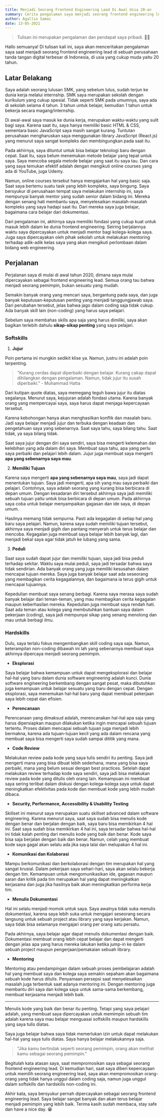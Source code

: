 ```yaml
---
title: Menjadi Seorang Frontend Engineering Lead Di Awal Usia 20-an
summary: Cerita pengalaman saya menjadi seorang frontend engineering lead di awal usia 20-an.
author: Agallio Samai
date: 13-05-2021
---
```


> Tulisan ini merupakan pengalaman dan pendapat saya pribadi. ✌🏻

Hallo semuanya! Di tulisan kali ini, saya akan menceritakan pengalaman saya saat menjadi seorang frontend engineering lead di sebuah perusahaan tanda tangan digital terbesar di Indonesia, di usia yang cukup muda yaitu 20 tahun.

## Latar Belakang

Saya adalah seorang lulusan SMK, yang sebelum lulus, sudah terjun ke dunia kerja melalui internship. SMK saya merupakan sekolah dengan kurikulum yang cukup spesial. Tidak seperti SMK pada umumnya, saya ada di sekolah selama 4 tahun. 3 tahun untuk belajar, kemudian 1 tahun untuk bekerja secara magang/internship.

Di awal-awal saya masuk ke dunia kerja, merupakan waktu-waktu yang sulit bagi saya. Karena saat itu, saya hanya memiliki basic HTML & CSS, sementara basic JavaScript saya masih sangat kurang. Tuntutan perusahaan mengharuskan saya menggunakan library JavaScript (React.js) yang menurut saya sangat kompleks dan membingungkan pada saat itu.

Pada akhirnya, saya dituntut untuk bisa belajar teknologi baru dengan cepat. Saat itu, saya belum menemukan metode belajar yang tepat untuk saya. Saya mencoba segala metode belajar yang saat itu saya tau. Dan cara yang saya temukan efektif adalah dengan mengikuti online courses yang ada di YouTube, juga Udemy.

Namun, online courses tersebut hanya mengajarkan hal yang basic saja. Saat saya bertemu suatu task yang lebih kompleks, saya bingung. Saya bersyukur di perusahaan tempat saya melakukan internship ini, saya mempunyai banyak mentor yang sudah senior dalam bidang ini. Mereka dengan senang hati membantu saya, menyelesaikan masalah-masalah kompleks yang saya hadapi saat itu. Dari mereka saya juga belajar, bagaimana cara belajar dari dokumentasi.

Dari pengalaman ini, akhirnya saya memiliki fondasi yang cukup kuat untuk masuk lebih dalam ke dunia frontend engineering. Seiring berjalannya waktu saya dipercayakan untuk menjadi mentor bagi kolega-kolega saya. Juga saya dipercayakan oleh pihak sekolah untuk melakukan mentoring terhadap adik-adik kelas saya yang akan mengikuti perlombaan dalam bidang web engineering.

## Perjalanan

Perjalanan saya di mulai di awal tahun 2020, dimana saya mulai dipercayakan sebagai frontend engineering lead. Semua orang tau bahwa menjadi seorang pemimpin, bukan sesuatu yang mudah.

Semakin banyak orang yang mencari saya, bergantung pada saya, dan juga banyak keputusan-keputusan penting yang menjadi tanggungjawab saya. Dari perubahan tersebut, jelas bahwa jago dalam coding saja tidak cukup. Ada banyak skill lain (non-coding) yang harus saya pelajari.

Sebelum saya membahas skills apa saja yang harus dimiliki, saya akan bagikan terlebih dahulu **sikap-sikap penting** yang saya pelajari.

### Softskills

1. **Jujur**

Poin pertama ini mungkin sedikit klise ya. Namun, justru ini adalah poin terpenting.

> "Kurang cerdas dapat diperbaiki dengan belajar. Kurang cakap dapat dihilangkan dengan pengalaman. Namun, tidak jujur itu susah diperbaiki." - Muhammad Hatta

Dari kutipan quote diatas, saya memegang teguh bawa jujur itu diatas segalanya. Menurut saya, kejujuran adalah fondasi utama. Karena banyak orang yang mempercayai saya, saya harus dapat menjaga kepercayaan tersebut.

Karena kebohongan hanya akan menghasilkan konflik dan masalah baru. Jadi saya belajar menjadi jujur dan terbuka dengan keadaan dan pengetahuan saya yang sebenarnya. Saat saya tahu, saya bilang tahu. Saat tidak, ya saya bilang tidak.

Saat saya jujur dengan diri saya sendiri, saya bisa mengerti kelemahan dan kelebihan yang ada dalam diri saya. Membuat saya tahu, apa yang perlu saya perbaiki dan pelajari lebih dalam. Jujur juga membuat saya mengerti **apa yang sebenarnya saya mau**.

2. **Memiliki Tujuan**

Karena saya mengerti **apa yang sebenarnya saya mau**, saya jadi dapat menentukan tujuan. Saya jadi mengerti, apa sih yang mau saya perbaiki dan pelajari. Contohnya, saya adalah seorang yang kurang bisa berbicara di depan umum. Dengan kesadaran diri tersebut akhirnya saya jadi memiliki sebuah tujuan yaitu untuk bisa berbicara di depan umum. Pada akhirnya saya coba untuk belajar menyampaikan gagasan dan ide saya, di depan umum.

Hasilnya memang tidak sempurna. Pasti ada kegagalan di setiap hal yang baru saya pelajari. Namun, karena saya sudah memiliki tujuan tersebut, akhirnya saya menjadi gigih dan pantang menyerah untuk terus belajar dan mencoba. Kegagalan juga membuat saya belajar lebih banyak lagi, dan menjadi bekal saya agar tidak jatuh ke lubang yang sama.

3. **Peduli**

Saat saya sudah dapat jujur dan memiliki tujuan, saya jadi bisa peduli terhadap sekitar. Waktu saya mulai peduli, saya jadi tersadar bahwa saya tidak sendirian. Ada banyak orang yang juga memiliki kesusahan dalam mencapai tujuan mereka. Saya juga banyak belajar saat ada seseorang yang membagikan cerita kegagalannya, dan bagaimana ia terus gigih untuk mencapai tujuannya.

Kepedulian membuat saya senang berbagi. Karena saya merasa saya sudah banyak belajar dari teman-teman, yang mau membagikan cerita kegagalan maupun keberhasilan mereka. Kepedulian juga membuat saya rendah hati. Saat ada teman atau kolega yang membutuhkan bantuan saya dalam pekerjaan (coding), saya jadi mempunyai sikap yang senang menolong dan mau untuk berbagi ilmu.

### Hardskills

Dulu, saya terlalu fokus mengembangkan skill coding saya saja. Namun, keterampilan non-coding dibawah ini lah yang sebenarnya membuat saya akhirnya dipercaya menjadi seorang pemimpin.

- **Eksplorasi**

Saya belajar bahwa kemampuan untuk dapat mengeksplorasi dan belajar hal-hal yang baru dalam dunia software engineering adalah kunci. Dunia software engineering berkembang dengan sangat pesat, maka dibutuhkan juga kemampuan untuk belajar sesuatu yang baru dengan cepat. Dengan eksplorasi, saya menemukan hal-hal baru yang dapat membuat pekerjaan saya lebih cepat dan efisien.

- **Perencanaan**

Perencanaan yang dimaksud adalah, merencanakan hal-hal apa saja yang harus dipersiapkan maupun dilakukan ketika ingin mencapai sebuah tujuan tertentu. Proses dalam mencapai sebuah tujuan juga menjadi lebih bermakna, karena ada tujuan-tujuan kecil yang ada dalam rencana yang membuat saya bisa mengerti saya sudah sampai dititik yang mana.

- **Code Review**

Melakukan review pada kode yang saya tulis sendiri itu penting. Saya jadi mengerti mana yang bisa dibuat lebih sederhana, mana yang bisa saya perbaiki, mana yang belum sesuai dengan best practices. Setelah dapat melakukan review terhadap kode saya sendiri, saya jadi bisa melakukan review pada kode yang ditulis oleh orang lain. Kemampuan ini membuat saya sering terlibat dalam diskusi dengan kolega-kolega saya untuk dapat meningkatkan efektivitas pada kode dan membuat kode yang lebih mudah dibaca.

- **Security, Performance, Accessibility & Usability Testing**

Skillset ini menurut saya merupakan suatu skillset advanced dalam software engineering. Karena menurut saya, saat saya sudah bisa menulis kode dengan benar dan berjalan dengan baik, saya baru bisa memikirkan 4 hal ini. Saat saya sudah bisa memikirkan 4 hal ini, saya tersadar bahwa hal-hal ini tidak kalah penting dari menulis kode yang baik dan benar. Kode saya bisa saja berjalan dengan baik dan benar. Namun, celah yang membuat kode saya gagal akan selalu ada jika saya lalai dan melupakan 4 hal ini.

- **Komunikasi dan Kolaborasi**

Mampu berkomunikasi dan berkolaborasi dengan tim merupakan hal yang sangat krusial. Dalam pekerjaan saya sehari-hari, saya akan selalu bekerja dengan tim. Kemampuan untuk mengomunikasikan ide, gagasan maupun saran dan kritik pada tim merupakan hal yang dapat meningkatkan kerjasama dan juga jika hasilnya baik akan meningkatkan performa kerja tim.

- **Menulis Dokumentasi**

Hal ini selalu menjadi momok untuk saya. Saya awalnya tidak suka menulis dokumentasi, karena saya lebih suka untuk mengajari seseorang secara langsung untuk sebuah project atau library yang saya kerjakan. Namun, saya tidak bisa selamanya mengajari orang per orang satu persatu.

Pada akhirnya, saya belajar agar dapat menulis dokumentasi dengan baik. Dokumentasi membuat orang lebih cepat belajar dan dapat mengerti dengan jelas apa yang harus mereka lakukan ketika jump-in ke dalam sebuah project maupun pengerjaan/pemakaian sebuah library.

- **Mentoring**

Mentoring atau pendampingan dalam sebuah proses pembelajaran adalah hal yang membuat saya dan kolega saya semakin sepaham akan bagaimana sebuah kode harus ditulis. Penyamaan persepsi saat menyelesaikan masalah juga terbentuk saat adanya mentoring ini. Dengan mentoring juga membantu diri saya dan kolega saya untuk sama-sama berkembang, membuat kerjasama menjadi lebih baik.

---

Menulis kode yang baik dan benar itu penting. Tetapi yang saya pelajari adalah, yang membuat saya dipercayakan untuk memimpin sebuah tim adalah karena saya mau belajar menguasai softskills maupun hardskills yang saya tulis diatas.

Saya juga belajar bahwa saya tidak memerlukan izin untuk dapat melakukan hal-hal yang saya tulis diatas. Saya hanya belajar melakukannya saja.

> "Jika kamu bertindak seperti seorang pemimpin, orang akan melihat kamu sebagai seorang pemimpin."

Begitulah kata atasan saya, saat mempromosikan saya sebagai seorang frontend engineering lead. Di kemudian hari, saat saya diberi kepercayaan untuk memilih seorang engineering lead, saya akan mempromosikan orang-orang yang tidak hanya unggul dalam coding saja, namun juga unggul dalam softskills dan hardskills non-coding ini.

Akhir kata, saya bersyukur pernah dipercayakan sebagai seorang frontend engineering lead. Saya belajar sangat banyak dan akan terus belajar menjadi pemimpin yang lebih baik. Terima kasih sudah membaca, stay safe dan have a nice day. 😁
